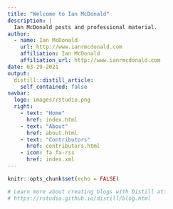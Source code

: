```yaml
---
title: "Welcome to Ian McDonald"
description: |
  Ian McDonald posts and professional material.
author:
  - name: Ian McDonald
    url: http://www.ianrmcdonald.com
    affiliation: Ian McDonald
    affiliation_url: http://www.ianrmcdonald.com
date: 03-29-2021
output:
  distill::distill_article:
    self_contained: false
navbar:
  logo: images/rstudio.png
  right:
    - text: "Home"
      href: index.html
    - text: "About"
      href: about.html
    - text: "Contributors"
      href: contributors.html
    - icon: fa fa-rss
      href: index.xml
---
```


```r
knitr::opts_chunk$set(echo = FALSE)

# Learn more about creating blogs with Distill at:
# https://rstudio.github.io/distill/blog.html

```



